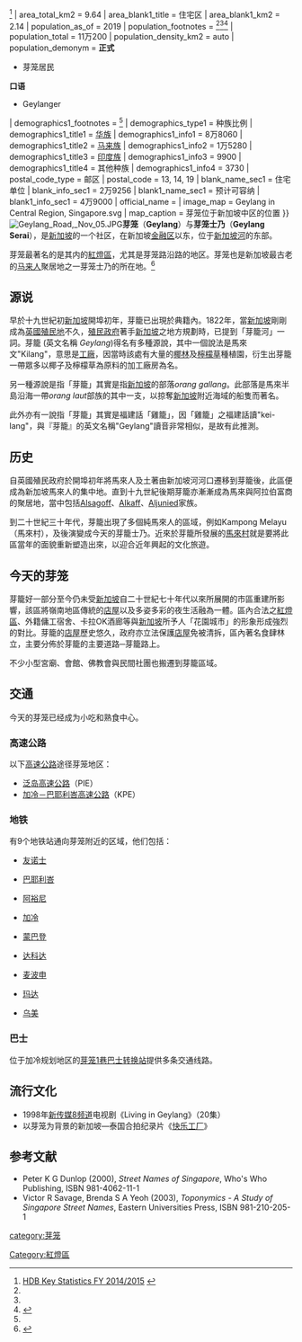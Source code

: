 {{Infobox settlement
| name                            = 芽笼<br><small>Geylang<small>
| settlement_type                 = [[新加坡規劃區|規劃區]]和新镇
| translit_lang1                  = 其他
| translit_lang1_type2            = [[汉语拼音|汉语拼音]]
| translit_lang1_info2            = Yálóng
| translit_lang1_type3            = [[马来语|马来语]]
| translit_lang1_info3            = Geylang
| translit_lang1_type4            = [[淡米尔语|淡米尔语]]
| translit_lang1_info4            = கேலாங்
| image_skyline                   = {{Photomontage
| photo1a = Geylang-Road-By-Night-2008.jpg
| photo2a = EunosHDB.JPG
| photo2b = Geylang Road Shophouses.jpg
| photo3a = Seng Ong Temple, Dec 05.JPG
| photo3b = Circuit Rd bef Balam Rd 20060402.JPG
| photo3c = Eunos Bus Interchange.jpg
| photo4a = Singapore Post Headquarters (2336054323).jpg
| size = 280
| spacing = 2
| color = transparent
| border = 0
}}
| image_caption                   = 由左到右：[[芽笼路|芽笼路]]夜景、[[芽笼东|芽笼东]]鸟瞰图、芽笼路两侧的小商铺、城隍庙、循环路、[[友诺士巴士转换站|友诺士巴士转换站]]、[[新加坡邮政|新加坡邮政]]总部
| pushpin_map                     = Singapore
| pushpin_map_caption             = 芽笼在全国范围内的位置
| coordinates                     = {{coord|1|19|14|N|103|53|13|E|display=inline}}
| subdivision_type                = 国家
| subdivision_name                = {{flag|Singapore}}
| subdivision_type1               = 区域
| subdivision_name1               = [[中区_(新加坡)|中区]]
----
| subdivision_type2               = [[社区发展理事会|社区发展理事会]]
| subdivision_name2               = * [[中区社区发展理事会|中区社区发展理事会]]
* [[东南社区发展理事会|东南社区发展理事会]]
| subdivision_type3               = 市镇理事会
| subdivision_name3               = * 惹兰勿刹市镇理事会
* 马林百列市镇理事会
| subdivision_type4               = 选区
| subdivision_name4               = * [[惹兰勿刹集选区|惹兰勿刹集选区]]
* [[麥波申單選區|麥波申單選區]]
* [[马林百列集选区|马林百列集选区]]
* [[蒙巴登单选区|蒙巴登单选区]]
* [[波东巴西单选区|波东巴西单选区]]
| leader_title                    = 市长
| leader_name                     = '''中区社区发展理事会'''
* [[潘丽萍|潘丽萍]]
'''东南社区发展理事会'''
* [[阀贺米|阀贺米]]
----
| leader_title1                   = 国会议员
| leader_name1                    = '''惹兰勿刹集选区'''
* [[文礼佳|文礼佳]]
'''麥波申單選區'''
* [[陈佩玲|陈佩玲]]
'''马林百列集选区'''
{{Bulleted list|list_style=line-height: inherit; | [[阀贺米|阀贺米]] | [[陈川仁|陈川仁]] | [[陈诗龙|陈诗龙]] }}
'''蒙巴登单选区'''
* [[林谋泉|林谋泉]]
'''波东巴西单选区'''
* [[司徒宇斌|司徒宇斌]]
| area_footnotes                  = <ref name=citypopulation>{{Cite web |url=http://www.citypopulation.de/php/singapore-admin.php?adm1id=105 |title=City Population - statistics, maps and charts {{!}} 芽笼 |access-date=2021-10-09 |archive-date=2019-08-05 |archive-url=https://web.archive.org/web/20190805194605/http://citypopulation.de/php/singapore-admin.php?adm1id=105 |dead-url=no }}</ref><ref name=HDBstatistics>[http://www10.hdb.gov.sg/ebook/ar2015/html5/index.html?opf=tablet/Key%20Statistics.xml&launchpage=http://www10.hdb.gov.sg/ebook/ar2015/key-statistics.html HDB Key Statistics FY 2014/2015]  {{webarchive|url=https://web.archive.org/web/20160304145846/http://www10.hdb.gov.sg/ebook/ar2015/html5/index.html?opf=tablet%2FKey%20Statistics.xml&launchpage=http%3A%2F%2Fwww10.hdb.gov.sg%2Febook%2Far2015%2Fkey-statistics.html |date=2016-03-04 }}</ref>
| area_total_km2                  = 9.64
| area_blank1_title               = 住宅区
| area_blank1_km2                 = 2.14
| population_as_of                = 2019
| population_footnotes            = <ref name=citypopulation/><ref name=HDBstatistics/><ref name=singstat>{{cite web|url=https://www.singstat.gov.sg/find-data/search-by-theme/population/geographic-distribution/latest-data|title=Statistics Singapore - Geographic Distribution - 2018 Latest Data|access-date=2019-02-11|archive-date=2016-01-30|archive-url=https://web.archive.org/web/20160130111952/http://www.singstat.gov.sg/docs/default-source/default-document-library/statistics/browse_by_theme/population/statistical_tables/tablea12-2000-2015.xls|dead-url=no}}</ref>
| population_total                = 11万200
| population_density_km2          = auto
| population_demonym              = '''正式'''
* 芽笼居民
'''口语'''
* Geylanger
| demographics1_footnotes         = <ref name=singstat/>
| demographics_type1              = 种族比例
| demographics1_title1            = [[新加坡华人|华族]]
| demographics1_info1             = 8万8060
| demographics1_title2            = [[新加坡马来人|马来族]]
| demographics1_info2             = 1万5280
| demographics1_title3            = [[新加坡印度人|印度族]]
| demographics1_info3             = 9900
| demographics1_title4            = 其他种族
| demographics1_info4             = 3730
| postal_code_type                = 邮区
| postal_code                     = 13, 14, 19
| blank_name_sec1                 = 住宅单位
| blank_info_sec1                 = 2万9256
| blank1_name_sec1                = 预计可容纳
| blank1_info_sec1                = 4万9000
| official_name                   = 
| image_map                       = Geylang in Central Region, Singapore.svg
| map_caption                     = 芽笼位于新加坡中区的位置
}}
[[File:Geylang_Road,_Nov_05.JPG|thumb]]'''芽笼'''（'''Geylang'''）与'''芽笼士乃'''（'''Geylang Serai'''），是[[新加坡|新加坡]]的一个社区，在新加坡[[金融区|金融区]]以东，位于[[新加坡河|新加坡河]]的东部。

芽笼最著名的是其内的[[紅燈區|紅燈區]]，尤其是芽笼路沿路的地区。芽笼也是新加坡最古老的[[马来族|马来人]]聚居地之一芽笼士乃的所在地。<ref name="C-T">{{cite web|title=Geylang Serai|url=http://eresources.nlb.gov.sg/infopedia/articles/SIP_747_2004-12-09.html|author=Vernon Cornelius-Takahama|year=2004|website=Singapore Infopedia|publisher=National Library Board, Singapore|access-date=2021-10-09|archive-date=2021-07-14|archive-url=https://web.archive.org/web/20210714043957/https://eresources.nlb.gov.sg/infopedia/articles/SIP_747_2004-12-09.html|dead-url=no}}</ref>

==源说==
早於十九世紀初[[新加坡|新加坡]]開埠初年，芽籠已出現於典籍內。1822年，當[[新加坡|新加坡]]剛剛成為[[英國殖民地|英國殖民地]]不久，[[殖民|殖民政府]]著手[[新加坡|新加坡]]之地方規劃時，已提到「芽籠河」一詞。芽籠 (英文名稱 ''Geylang'')得名有多種源說，其中一個說法是馬來文"Kilang"，意思是[[工廠|工廠]]，因當時該處有大量的[[椰子|椰林]]及[[檸檬草|檸檬草]]種植園，衍生出芽籠一帶眾多以椰子及檸檬草為原料的加工廠房為名。

另一種源說是指「芽籠」其實是指[[新加坡|新加坡]]的部落''orang gallang''。此部落是馬來半島沿海一帶''orang laut''部族的其中一支，以掠奪[[新加坡|新加坡]]附近海域的船隻而著名。

此外亦有一說指「芽籠」其實是福建話「雞籠」，因「雞籠」之福建話讀"kei-lang"，與『芽籠』的英文名稱"Geylang"讀音非常相似，是故有此推測。

==历史==
自英國殖民政府於開埠初年將馬來人及土著由新加坡河河口遷移到芽籠後，此區便成為新加坡馬來人的集中地。直到十九世紀後期芽籠亦漸漸成為馬來與阿拉伯富商的聚居地，當中包括[[Alsagoff|Alsagoff]]、[[Alkaff|Alkaff]]、[[Aljunied|Aljunied]]家族。

到二十世紀三十年代，芽籠出現了多個純馬來人的區域，例如Kampong Melayu（馬來村），及後演變成今天的芽籠士乃。近來於芽籠所發展的[[馬來村|馬來村]]就是要將此區當年的面貌重新塑造出來，以迎合近年興起的文化旅遊。

==今天的芽笼==
芽籠好一部分至今仍未受[[新加坡|新加坡]]自二十世紀七十年代以來所展開的市區重建所影響，該區將嶺南地區傳統的[[店屋|店屋]]以及多姿多彩的夜生活融為一體。區內合法之[[紅燈區|紅燈區]]、外籍傭工宿舍、卡拉OK酒廊等與[[新加坡|新加坡]]所予人「花園城市」的形象形成強烈的對比。芽籠的[[店屋|店屋]]歷史悠久，政府亦立法保護[[店屋|店屋]]免被清拆，區內著名食肆林立，主要分佈於芽籠的主要道路─芽籠路上。

不少小型宮廟、會館、佛教會與民間社團也搬遷到芽籠區域。

==交通==
今天的芽笼已经成为小吃和熟食中心。

=== 高速公路 ===
以下[[新加坡高速公路|高速公路]]途径芽笼地区：

* [[泛岛高速公路|泛岛高速公路]]（PIE）
* [[加冷－巴耶利峇高速公路|加冷－巴耶利峇高速公路]]（KPE）

=== 地铁 ===
有9个地铁站通向芽笼附近的区域，他们包括：

* {{SMRT code|EW|7}} [[友诺士地铁站|友诺士]]
* {{SMRT code 2I/C|EW|8|CC|9}} [[巴耶利峇地铁站|巴耶利峇]]
* {{SMRT code|EW|9}} [[阿裕尼地铁站|阿裕尼]]
* {{SMRT code|EW|10}} [[加冷地铁站|加冷]]
* {{SMRT code|CC|7}} [[蒙巴登地铁站|蒙巴登]]
* {{SMRT code|CC|8}} [[达科达地铁站|达科达]]
* {{SMRT code 2I/C|CC|10|DT|26}} [[麦波申地铁站|麦波申]]
* {{SMRT code|DT|25}} [[玛达地铁站|玛达]]
* {{SMRT code|DT|27}} [[乌美地铁站|乌美]]

=== 巴士 ===
位于加冷规划地区的[[芽笼1巷巴士转换站|芽笼1巷巴士转换站]]提供多条交通线路。

== 流行文化 ==

* 1998年[[新傳媒8頻道|新传媒8频道]]电视剧《Living in Geylang》（20集）
* 以芽笼为背景的新加坡—泰国合拍纪录片《[[快乐工厂|快乐工厂]]》

== 参考文献 ==

*Peter K G Dunlop (2000), ''Street Names of Singapore'', Who's Who Publishing, ISBN 981-4062-11-1
*Victor R Savage, Brenda S A Yeoh (2003), ''Toponymics - A Study of Singapore Street Names'', Eastern Universities Press, ISBN 981-210-205-1

[[category:芽笼|category:芽笼]]
[[Category:紅燈區|Category:紅燈區]]

<references />{{新加坡行政区划}}